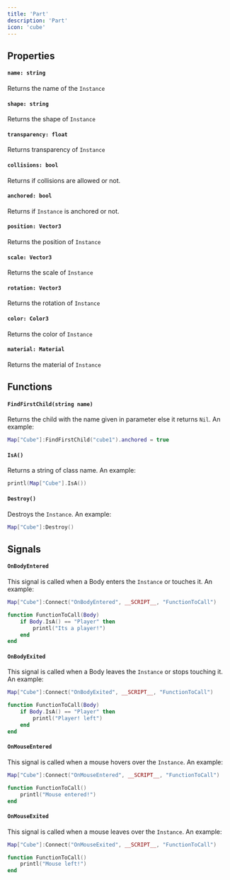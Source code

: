 ```yaml
---
title: 'Part'
description: 'Part'
icon: 'cube'
---
```


## Properties
#### `name: string`
Returns the name of the `Instance`

#### `shape: string`
Returns the shape of `Instance`

#### `transparency: float`
Returns transparency of `Instance`

#### `collisions: bool`
Returns if collisions are allowed or not.

#### `anchored: bool`
Returns if `Instance` is anchored or not.

#### `position: Vector3`
Returns the position of `Instance`

#### `scale: Vector3`
Returns the scale of `Instance`

#### `rotation: Vector3`
Returns the rotation of `Instance`

#### `color: Color3`
Returns the color of `Instance`

#### `material: Material`
Returns the material of `Instance`

## Functions
#### `FindFirstChild(string name)`
Returns the child with the name given in parameter else it returns `Nil`. An example:
```lua
Map["Cube"]:FindFirstChild("cube1").anchored = true
```

#### `IsA()`
Returns a string of class name. An example:
```lua
printl(Map["Cube"].IsA())
```

#### `Destroy()`
Destroys the `Instance`. An example:
```lua
Map["Cube"]:Destroy()
```

## Signals
#### `OnBodyEntered`
This signal is called when a Body enters the `Instance` or touches it. An example:
```lua
Map["Cube"]:Connect("OnBodyEntered", __SCRIPT__, "FunctionToCall")

function FunctionToCall(Body)
    if Body.IsA() == "Player" then
        printl("Its a player!")
    end
end
```

#### `OnBodyExited`
This signal is called when a Body leaves the `Instance` or stops touching it. An example:
```lua
Map["Cube"]:Connect("OnBodyExited", __SCRIPT__, "FunctionToCall")

function FunctionToCall(Body)
    if Body.IsA() == "Player" then
        printl("Player! left")
    end
end
```

#### `OnMouseEntered`
This signal is called when a mouse hovers over the `Instance`. An example:
```lua
Map["Cube"]:Connect("OnMouseEntered", __SCRIPT__, "FunctionToCall")

function FunctionToCall()
    printl("Mouse entered!")
end
```

#### `OnMouseExited`
This signal is called when a mouse leaves over the `Instance`. An example:
```lua
Map["Cube"]:Connect("OnMouseExited", __SCRIPT__, "FunctionToCall")

function FunctionToCall()
    printl("Mouse left!")
end
```